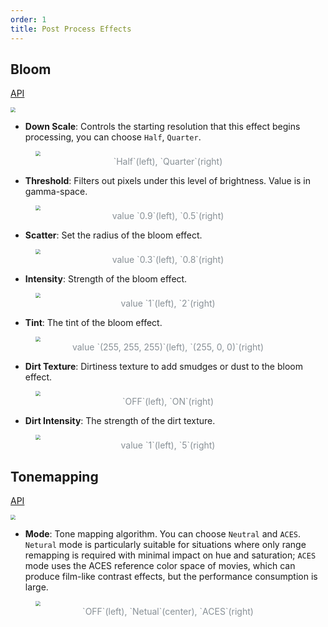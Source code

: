 ```yaml
---
order: 1
title: Post Process Effects
---
```


## Bloom

[API](/apis/core/#BloomEffect)

<img src="https://gw.alipayobjects.com/zos/OasisHub/99928a81-72c2-45f3-90ba-b51117e01715/image-20240719122439611.png" style="zoom:50%;" />

- **Down Scale**: Controls the starting resolution that this effect begins processing, you can choose `Half`, `Quarter`.

<figure>
	<img src="https://gw.alipayobjects.com/zos/OasisHub/32712777-1bb3-42f9-b17b-d4eecf9eea19/image-20240723172204618.png" style="zoom:50%;" />
	<figcaption style="text-align:center; color: #889096;font-size:14px">`Half`(left), `Quarter`(right)</figcaption>
</figure>

- **Threshold**: Filters out pixels under this level of brightness. Value is in gamma-space.

<figure>
	<img src="https://gw.alipayobjects.com/zos/OasisHub/739acae8-991f-4b9a-af76-7f6c695156ca/image-20240723180139089.png" style="zoom:50%;" />
	<figcaption style="text-align:center; color: #889096;font-size:14px">value `0.9`(left), `0.5`(right)</figcaption>
</figure>

- **Scatter**: Set the radius of the bloom effect.

<figure> 
	<img src="https://gw.alipayobjects.com/zos/OasisHub/a8cd9144-7182-4ee9-a6a4-aef279fb3799/image-20240723180228646.png" style="zoom:50%;" /> 
	<figcaption style="text-align:center; color: #889096;font-size:14px">value `0.3`(left), `0.8`(right)</figcaption> 
</figure>

- **Intensity**: Strength of the bloom effect.

<figure>
	<img src="https://gw.alipayobjects.com/zos/OasisHub/1aaa6eaa-0841-4427-b1ea-afb7c74308d4/image-20240723180255363.png" style="zoom:50%;" />
	<figcaption style="text-align:center; color: #889096;font-size:14px">value `1`(left), `2`(right)</figcaption>
</figure>

- **Tint**: The tint of the bloom effect.

<figure>
	<img src="https://gw.alipayobjects.com/zos/OasisHub/95c85eea-7cae-4c0b-9049-568d6da0259b/image-20240723180322584.png" style="zoom:50%;" />
	<figcaption style="text-align:center; color: #889096;font-size:14px">value `(255, 255, 255)`(left), `(255, 0, 0)`(right)</figcaption>
</figure>

- **Dirt Texture**: Dirtiness texture to add smudges or dust to the bloom effect.

<figure>
	<img src="https://gw.alipayobjects.com/zos/OasisHub/280ada8b-d007-4f4a-908f-62773d625c5a/image-20240723180356801.png" style="zoom:50%;" />
	<figcaption style="text-align:center; color: #889096;font-size:14px">`OFF`(left), `ON`(right)</figcaption>
</figure>

- **Dirt Intensity**: The strength of the dirt texture.

<figure> 
	<img src="https://gw.alipayobjects.com/zos/OasisHub/85e9b9b7-3752-4fec-bbee-82fc96e76977/image-20240723180441902.png" style="zoom:50%;" /> 
	<figcaption style="text-align:center; color: #889096;font-size:14px">value `1`(left), `5`(right)</figcaption> 
</figure>

## Tonemapping

[API](/apis/core/#TonemappingEffect)

<img src="https://gw.alipayobjects.com/zos/OasisHub/d326f3fb-0d04-493c-8714-93cd4c5924ae/image-20240719122505552.png" style="zoom:50%;" />

- **Mode**: Tone mapping algorithm. You can choose `Neutral` and `ACES`. `Netural` mode is particularly suitable for situations where only range remapping is required with minimal impact on hue and saturation; `ACES` mode uses the ACES reference color space of movies, which can produce film-like contrast effects, but the performance consumption is large.

<figure> <img src="https://gw.alipayobjects.com/zos/OasisHub/83184ba2-9913-46d6-821d-e8ac6afec542/image-20240723180530944.png" style="zoom:50%;" /> <figcaption style="text-align:center; color: #889096;font-size:14px">`OFF`(left), `Netual`(center), `ACES`(right)</figcaption> </figure>
